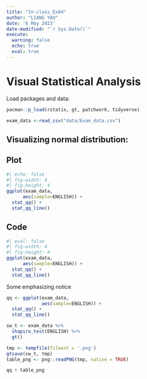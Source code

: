 ```yaml
---
title: "In-class_Ex04"
author: "LIANG YAO"
date: '6 May 2023'
date-modified: "`r Sys.Date()`"
execute: 
  warning: false
  echo: true
  eval: true
---
```


# Visual Statistical Analysis

Load packages and data:

```r
pacman::p_load(rstatix, gt, patchwork, tidyverse)

exam_data <-read_csv("data/Exam_data.csv")
```

## Visualizing normal distribution:

::: panel-tabset
## Plot

```r
#| echo: false
#| fig-width: 4
#| fig-height: 4
ggplot(exam_data,
      aes(sample=ENGLISH)) +
  stat_qq() +
  stat_qq_line()
```

## Code

```r
#| eval: false
#| fig-width: 4
#| fig-height: 4
ggplot(exam_data,
      aes(sample=ENGLISH)) +
  stat_qq() +
  stat_qq_line()
```
:::

::: callout-note
Some emphasizing notice
:::

```r
qq <- ggplot(exam_data,
             aes(sample=ENGLISH)) +
  stat_qq() +
  stat_qq_line()

sw_t <- exam_data %>%
  shapiro_test(ENGLISH) %>%
  gt()

tmp <- tempfile(fileext = '.png')
gtsave(sw_t, tmp)
table_png <- png::readPNG(tmp, native = TRUE)

qq + table_png
```
